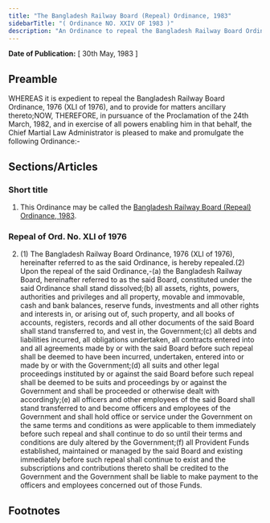 ```yaml
---
title: "The Bangladesh Railway Board (Repeal) Ordinance, 1983"
sidebarTitle: "( Ordinance NO. XXIV OF 1983 )"
description: "An Ordinance to repeal the Bangladesh Railway Board Ordinance, 1976."
---
```


**Date of Publication:** [ 30th May, 1983 ]

## Preamble

WHEREAS it is expedient to repeal the Bangladesh Railway Board Ordinance, 1976 (XLI of 1976), and to provide for matters ancillary thereto;NOW, THEREFORE, in pursuance of the Proclamation of the 24th March, 1982, and in exercise of all powers enabling him in that behalf, the Chief Martial Law Administrator is pleased to make and promulgate the following Ordinance:-

## Sections/Articles

### Short title

1. This Ordinance may be called the [Bangladesh Railway Board (Repeal) Ordinance, 1983](/act-641.html "Bangladesh Railway Board (Repeal) Ordinance, 1983").

### Repeal of Ord. No. XLI of 1976

2. (1) The Bangladesh Railway Board Ordinance, 1976 (XLI of 1976), hereinafter referred to as the said Ordinance, is hereby repealed.(2) Upon the repeal of the said Ordinance,-(a) the Bangladesh Railway Board, hereinafter referred to as the said Board, constituted under the said Ordinance shall stand dissolved;(b) all assets, rights, powers, authorities and privileges and all property, movable and immovable, cash and bank balances, reserve funds, investments and all other rights and interests in, or arising out of, such property, and all books of accounts, registers, records and all other documents of the said Board shall stand transferred to, and vest in, the Government;(c) all debts and liabilities incurred, all obligations undertaken, all contracts entered into and all agreements made by or with the said Board before such repeal shall be deemed to have been incurred, undertaken, entered into or made by or with the Government;(d) all suits and other legal proceedings instituted by or against the said Board before such repeal shall be deemed to be suits and proceedings by or against the Government and shall be proceeded or otherwise dealt with accordingly;(e) all officers and other employees of the said Board shall stand transferred to and become officers and employees of the Government and shall hold office or service under the Government on the same terms and conditions as were applicable to them immediately before such repeal and shall continue to do so until their terms and conditions are duly altered by the Government;(f) all Provident Funds established, maintained or managed by the said Board and existing immediately before such repeal shall continue to exist and the subscriptions and contributions thereto shall be credited to the Government and the Government shall be liable to make payment to the officers and employees concerned out of those Funds.

## Footnotes

